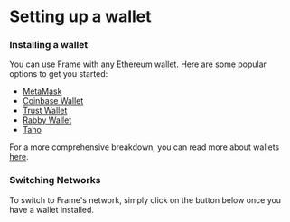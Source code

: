 # Setting up a wallet

### Installing a wallet

You can use Frame with any Ethereum wallet. Here are some popular options to get you started:

- [MetaMask](https://metamask.io/)
- [Coinbase Wallet](https://wallet.coinbase.com/)
- [Trust Wallet](https://trustwallet.com/)
- [Rabby Wallet](https://rabby.io/)
- [Taho](https://taho.xyz/)

For a more comprehensive breakdown, you can read more about wallets [here](https://ethereum.org/en/wallets/find-wallet/).

### Switching Networks

To switch to Frame's network, simply click on the button below once you have a wallet installed.


<SwitchNetworkButton />

